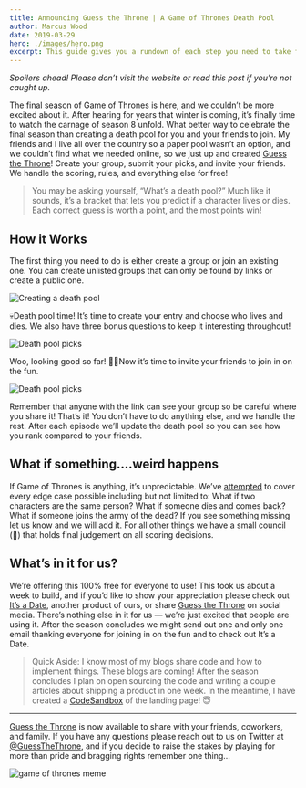 ```yaml
---
title: Announcing Guess the Throne | A Game of Thrones Death Pool
author: Marcus Wood
date: 2019-03-29
hero: ./images/hero.png
excerpt: This guide gives you a rundown of each step you need to take from the technical side to give your app the best chance to succeed.
---
```


_Spoilers ahead! Please don’t visit the website or read this post if you’re not caught up._

The final season of Game of Thrones is here, and we couldn’t be more excited about it. After hearing for years that winter is coming, it’s finally time to watch the carnage of season 8 unfold. What better way to celebrate the final season than creating a death pool for you and your friends to join.
My friends and I live all over the country so a paper pool wasn’t an option, and we couldn’t find what we needed online, so we just up and created [Guess the Throne](https://guessthethrone.com/)! Create your group, submit your picks, and invite your friends. We handle the scoring, rules, and everything else for free!

> You may be asking yourself, “What’s a death pool?” Much like it sounds, it’s a bracket that lets you predict if a character lives or dies. Each correct guess is worth a point, and the most points win!

## How it Works

The first thing you need to do is either create a group or join an existing one. You can create unlisted groups that can only be found by links or create a public one.

![Creating a death pool](https://res.cloudinary.com/calderablog/image/upload/q_auto:good/v1564965139/1_pKvfKKbKroFnzXkoDDHEjw_badss0.gif)

💀Death pool time! It’s time to create your entry and choose who lives and dies. We also have three bonus questions to keep it interesting throughout!

![Death pool picks](https://res.cloudinary.com/calderablog/image/upload/q_auto:good/v1564965151/1_r4xuDml6mL99lM07XliWGw_o0vcx1.gif)

Woo, looking good so far! 🙌🏻Now it’s time to invite your friends to join in on the fun.

![Death pool picks](https://res.cloudinary.com/calderablog/image/upload/q_auto:good/v1564965164/1_mdTEbn3vmM8TSVKze9bHXw_gvyujm.gif)

Remember that anyone with the link can see your group so be careful where you share it!
That’s it! You don’t have to do anything else, and we handle the rest. After each episode we’ll update the death pool so you can see how you rank compared to your friends.

## What if something….weird happens

If Game of Thrones is anything, it’s unpredictable. We’ve [attempted](https://guessthethrone.com/faq) to cover every edge case possible including but not limited to: What if two characters are the same person? What if someone dies and comes back? What if someone joins the army of the dead?
If you see something missing let us know and we will add it. For all other things we have a small council (🙏) that holds final judgement on all scoring decisions.

## What’s in it for us?

We’re offering this 100% free for everyone to use! This took us about a week to build, and if you’d like to show your appreciation please check out [It’s a Date](https://itsadate.app/), another product of ours, or share [Guess the Throne](https://guessthethrone.com/) on social media. There’s nothing else in it for us — we’re just excited that people are using it. After the season concludes we might send out one and only one email thanking everyone for joining in on the fun and to check out It’s a Date.

> Quick Aside: I know most of my blogs share code and how to implement things. These blogs are coming! After the season concludes I plan on open sourcing the code and writing a couple articles about shipping a product in one week. In the meantime, I have created a [CodeSandbox](https://codesandbox.io/s/l26k0xxvrq) of the landing page! 😇

---

[Guess the Throne](https://guessthethrone.com/) is now available to share with your friends, coworkers, and family. If you have any questions please reach out to us on Twitter at [@GuessTheThrone](https://twitter.com/GuessTheThrone), and if you decide to raise the stakes by playing for more than pride and bragging rights remember one thing…

![game of thrones meme](http://giphygifs.s3.amazonaws.com/media/7E0QphLuDhT32/giphy.gif)
